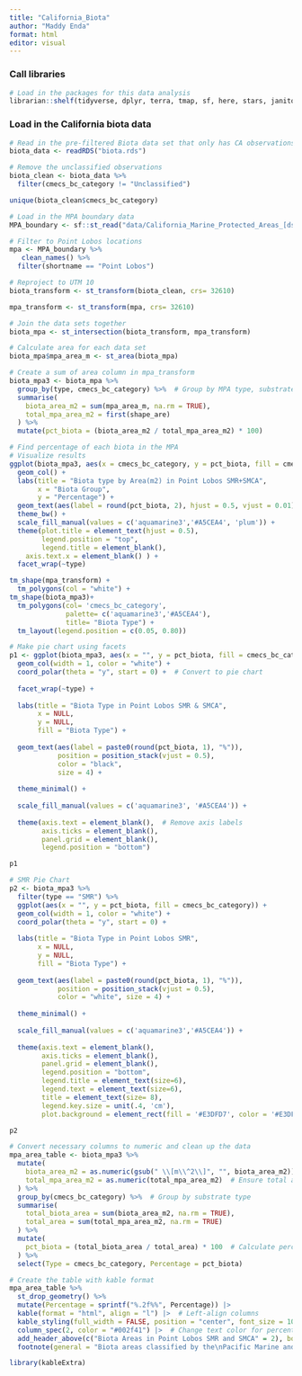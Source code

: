 ```yaml
---
title: "California_Biota"
author: "Maddy Enda"
format: html
editor: visual
---
```


### Call libraries

```r
# Load in the packages for this data analysis
librarian::shelf(tidyverse, dplyr, terra, tmap, sf, here, stars, janitor, units, kable)
```

### Load in the California biota data

```r
# Read in the pre-filtered Biota data set that only has CA observations
biota_data <- readRDS("biota.rds")
```

```r
# Remove the unclassified observations
biota_clean <- biota_data %>%
  filter(cmecs_bc_category != "Unclassified")

unique(biota_clean$cmecs_bc_category)
```

```r
# Load in the MPA boundary data
MPA_boundary <- sf::st_read("data/California_Marine_Protected_Areas_[ds582]")

# Filter to Point Lobos locations
mpa <- MPA_boundary %>%
   clean_names() %>%
  filter(shortname == "Point Lobos")
```

```r
# Reproject to UTM 10
biota_transform <- st_transform(biota_clean, crs= 32610)

mpa_transform <- st_transform(mpa, crs= 32610)
```

```r
# Join the data sets together
biota_mpa <- st_intersection(biota_transform, mpa_transform)
```

```r
# Calculate area for each data set
biota_mpa$mpa_area_m <- st_area(biota_mpa)
```

```r
# Create a sum of area column in mpa_transform
biota_mpa3 <- biota_mpa %>%
  group_by(type, cmecs_bc_category) %>%  # Group by MPA type, substrate group
  summarise(
    biota_area_m2 = sum(mpa_area_m, na.rm = TRUE),  
    total_mpa_area_m2 = first(shape_are)  
  ) %>%
  mutate(pct_biota = (biota_area_m2 / total_mpa_area_m2) * 100) 
```

```r
# Find percentage of each biota in the MPA
# Visualize results
ggplot(biota_mpa3, aes(x = cmecs_bc_category, y = pct_biota, fill = cmecs_bc_category)) +
  geom_col() +
  labs(title = "Biota type by Area(m2) in Point Lobos SMR+SMCA",
       x = "Biota Group",
       y = "Percentage") +
  geom_text(aes(label = round(pct_biota, 2), hjust = 0.5, vjust = 0.01)) +
  theme_bw() +
  scale_fill_manual(values = c('aquamarine3','#A5CEA4', 'plum')) +
  theme(plot.title = element_text(hjust = 0.5),
        legend.position = "top",
        legend.title = element_blank(),
    axis.text.x = element_blank() ) + 
  facet_wrap(~type)
```

```r
tm_shape(mpa_transform) +
  tm_polygons(col = "white") +
tm_shape(biota_mpa3)+
  tm_polygons(col= 'cmecs_bc_category', 
              palette= c('aquamarine3','#A5CEA4'),
              title= "Biota Type") +
  tm_layout(legend.position = c(0.05, 0.80)) 
```

```r
# Make pie chart using facets
p1 <- ggplot(biota_mpa3, aes(x = "", y = pct_biota, fill = cmecs_bc_category)) +
  geom_col(width = 1, color = "white") +  
  coord_polar(theta = "y", start = 0) +  # Convert to pie chart
  
  facet_wrap(~type) +  
  
  labs(title = "Biota Type in Point Lobos SMR & SMCA",
       x = NULL,
       y = NULL,
       fill = "Biota Type") +
  
  geom_text(aes(label = paste0(round(pct_biota, 1), "%")), 
            position = position_stack(vjust = 0.5),
            color = "black",
            size = 4) +
  
  theme_minimal() +
  
  scale_fill_manual(values = c('aquamarine3', '#A5CEA4')) + 
  
  theme(axis.text = element_blank(),  # Remove axis labels
        axis.ticks = element_blank(),
        panel.grid = element_blank(),
        legend.position = "bottom") 
```

```r
p1
```

```r
# SMR Pie Chart
p2 <- biota_mpa3 %>%
  filter(type == "SMR") %>%
  ggplot(aes(x = "", y = pct_biota, fill = cmecs_bc_category)) +
  geom_col(width = 1, color = "white") +
  coord_polar(theta = "y", start = 0) +
  
  labs(title = "Biota Type in Point Lobos SMR", 
       x = NULL, 
       y = NULL, 
       fill = "Biota Type") +
  
  geom_text(aes(label = paste0(round(pct_biota, 1), "%")),
            position = position_stack(vjust = 0.5),
            color = "white", size = 4) +
  
  theme_minimal() +
  
  scale_fill_manual(values = c('aquamarine3','#A5CEA4')) + 
  
  theme(axis.text = element_blank(),
        axis.ticks = element_blank(),
        panel.grid = element_blank(),
        legend.position = "bottom",
        legend.title = element_text(size=6),
        legend.text = element_text(size=6),
        title = element_text(size= 8),
        legend.key.size = unit(.4, 'cm'),
        plot.background = element_rect(fill = '#E3DFD7', color = '#E3DFD7'))

p2
```

```r
# Convert necessary columns to numeric and clean up the data
mpa_area_table <- biota_mpa3 %>%
  mutate(
    biota_area_m2 = as.numeric(gsub(" \\[m\\^2\\]", "", biota_area_m2)),  # Remove units and convert to numeric
    total_mpa_area_m2 = as.numeric(total_mpa_area_m2)  # Ensure total area is numeric
  ) %>%
  group_by(cmecs_bc_category) %>%  # Group by substrate type
  summarise(
    total_biota_area = sum(biota_area_m2, na.rm = TRUE),
    total_area = sum(total_mpa_area_m2, na.rm = TRUE)
  ) %>%
  mutate(
    pct_biota = (total_biota_area / total_area) * 100  # Calculate percentage of substrate
  ) %>%
  select(Type = cmecs_bc_category, Percentage = pct_biota)  

# Create the table with kable format
mpa_area_table %>%
  st_drop_geometry() %>% 
  mutate(Percentage = sprintf("%.2f%%", Percentage)) |>  
  kable(format = "html", align = "l") |>  # Left-align columns
  kable_styling(full_width = FALSE, position = "center", font_size = 10) |>  
  column_spec(2, color = "#002f41") |>  # Change text color for percentages
  add_header_above(c("Biota Areas in Point Lobos SMR and SMCA" = 2), bold = TRUE) |>
  footnote(general = "Biota areas classified by the\nPacific Marine and Estuarine Partnership (PMEP)")
```

```r
library(kableExtra)
```
